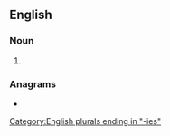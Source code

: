 ==English==

===Noun===
{{head|en|noun plural form}}

# {{plural of|quinsy|lang=en}}

===Anagrams===
* {{anagrams|en|squinies}}

[[Category:English plurals ending in "-ies"]]